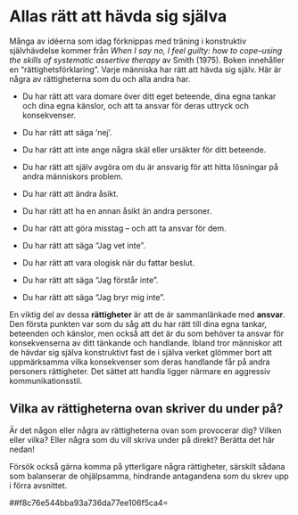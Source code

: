 # Allas rätt att hävda sig själva

Många av idéerna som idag förknippas med träning i konstruktiv
självhävdelse kommer från *When I say no, I feel guilty: how to
cope--using the skills of systematic assertive therapy* av Smith (1975).
Boken innehåller en "rättighetsförklaring". Varje människa har rätt att
hävda sig själv. Här är några av rättigheterna som du och alla andra
har.

-   Du har rätt att vara domare över ditt eget beteende, dina egna
    tankar och dina egna känslor, och att ta ansvar för deras uttryck
    och konsekvenser.

-   Du har rätt att säga 'nej'.

-   Du har rätt att inte ange några skäl eller ursäkter för ditt
    beteende.

-   Du har rätt att själv avgöra om du är ansvarig för att hitta
    lösningar på andra människors problem.

-   Du har rätt att ändra åsikt.

-   Du har rätt att ha en annan åsikt än andra personer.

-   Du har rätt att göra misstag -- och att ta ansvar för dem.

-   Du har rätt att säga "Jag vet inte".

-   Du har rätt att vara ologisk när du fattar beslut.

-   Du har rätt att säga "Jag förstår inte".

-   Du har rätt att säga "Jag bryr mig inte".

En viktig del av dessa **rättigheter** är att de är sammanlänkade
med **ansvar**. Den första punkten var som du såg att du har rätt till
dina egna tankar, beteenden och känslor, men också att det är du som
behöver ta ansvar för konsekvenserna av ditt tänkande och handlande.
Ibland tror människor att de hävdar sig själva konstruktivt fast de i
själva verket glömmer bort att uppmärksamma vilka konsekvenser som deras
handlande får på andra personers rättigheter. Det sättet att handla
ligger närmare en aggressiv kommunikationsstil.

## Vilka av rättigheterna ovan skriver du under på?

Är det någon eller några av rättigheterna ovan som provocerar dig?
Vilken eller vilka? Eller några som du vill skriva under på direkt?
Berätta det här nedan!

Försök också gärna komma på ytterligare några rättigheter, särskilt
sådana som balanserar de ohjälpsamma, hindrande antagandena som du skrev
upp i förra avsnittet.

##f8c76e544bba93a736da77ee106f5ca4=

